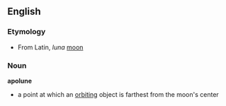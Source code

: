 ==English==
=== Etymology ===
*From Latin, ''luna'' [[moon]]
=== Noun ===
'''apolune'''
*a point at which an [[orbit]]ing object is farthest from the moon's center